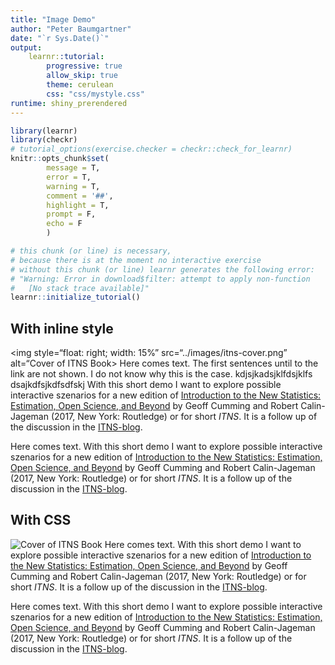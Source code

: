 ```yaml
---
title: "Image Demo"
author: "Peter Baumgartner"
date: "`r Sys.Date()`"
output: 
    learnr::tutorial:
        progressive: true
        allow_skip: true
        theme: cerulean
        css: "css/mystyle.css"
runtime: shiny_prerendered
---
```



```r
library(learnr)
library(checkr)
# tutorial_options(exercise.checker = checkr::check_for_learnr)
knitr::opts_chunk$set(
        message = T,
        error = T,
        warning = T,
        comment = '##',
        highlight = T,
        prompt = F,
        echo = F
        )

```

```r
# this chunk (or line) is necessary,
# because there is at the moment no interactive exercise
# without this chunk (or line) learnr generates the following error:
# "Warning: Error in download$filter: attempt to apply non-function
#   [No stack trace available]"
learnr::initialize_tutorial()
```


## With inline style

<img style="float: right; width: 15%"
    src="../images/itns-cover.png" alt="Cover of ITNS Book>
Here comes text. The first sentences until to the link are not shown. I do not know why this is the case. kdjsjkadsjklfdsjklfs dsajkdfsjkdfsdfskj With this short demo I want to explore possible interactive szenarios for a new edition of [Introduction to the New Statistics: Estimation, Open Science, and Beyond](https://www.routledgetextbooks.com/textbooks/9781138825529/default.php) by Geoff Cumming and Robert Calin-Jageman (2017, New York: Routledge) or for short _ITNS_. It is a follow up of the discussion in the  [ITNS-blog](https://thenewstatistics.com/itns/2018/10/09/itns-the-second-edition/#comment-99).

Here comes text. With this short demo I want to explore possible interactive szenarios for a new edition of [Introduction to the New Statistics: Estimation, Open Science, and Beyond](https://www.routledgetextbooks.com/textbooks/9781138825529/default.php) by Geoff Cumming and Robert Calin-Jageman (2017, New York: Routledge) or for short _ITNS_. It is a follow up of the discussion in the  [ITNS-blog](https://thenewstatistics.com/itns/2018/10/09/itns-the-second-edition/#comment-99).

## With CSS

<img class="right" 
    src="../images/itns-cover.png" alt="Cover of ITNS Book">
Here comes text. With this short demo I want to explore possible interactive szenarios for a new edition of [Introduction to the New Statistics: Estimation, Open Science, and Beyond](https://www.routledgetextbooks.com/textbooks/9781138825529/default.php) by Geoff Cumming and Robert Calin-Jageman (2017, New York: Routledge) or for short _ITNS_. It is a follow up of the discussion in the  [ITNS-blog](https://thenewstatistics.com/itns/2018/10/09/itns-the-second-edition/#comment-99).

Here comes text. With this short demo I want to explore possible interactive szenarios for a new edition of [Introduction to the New Statistics: Estimation, Open Science, and Beyond](https://www.routledgetextbooks.com/textbooks/9781138825529/default.php) by Geoff Cumming and Robert Calin-Jageman (2017, New York: Routledge) or for short _ITNS_. It is a follow up of the discussion in the  [ITNS-blog](https://thenewstatistics.com/itns/2018/10/09/itns-the-second-edition/#comment-99).


